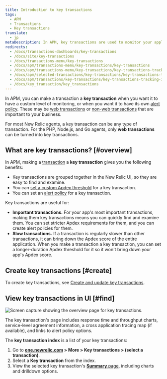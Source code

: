 ```yaml
---
title: Introduction to key transactions
tags:
  - APM
  - Transactions
  - Key transactions
translate:
  - jp
metaDescription: In APM, key transactions are used to monitor your application''s important or unique transactions and processes.
redirects:
  - /docs/transactions-dashboards/key-transactions
  - /docs/site/key-transactions
  - /docs/transactions-menu/key-transactions
  - /docs/apm/transactions-menu/key-transactions/key-transactions
  - /docs/apm/transactions-menu/key-transactions/key-transactions-tracking-important-transactions-or-events
  - /docs/apm/selected-transactions/key-transactions/key-transactions-tracking-important-transactions-or-events
  - /docs/apm/transactions/key-transactions/key-transactions-tracking-important-transactions-or-events
  - /docs/key_transaction/key_transactions
---
```


In APM, you can make a transaction a **key transaction** when you want it to have a custom level of monitoring, or when you want it to have its own [alert policy](/docs/apm/transactions/key-transactions/view-key-transactions-alert-information). These may be [web transactions](/docs/using-new-relic/welcome-new-relic/getting-started/glossary#transaction) or [non-web transactions](/docs/using-new-relic/welcome-new-relic/getting-started/glossary#non-web-transaction) that are important to your business.

For most New Relic agents, a key transaction can be any type of transaction. For the PHP, Node.js, and Go agents, only **web transactions** can be turned into key transactions.

## What are key transactions? [#overview]

In APM, making a [transaction](/docs/apm/transactions/intro-transactions/transactions-new-relic-apm) a **key transaction** gives you the following benefits:

- Key transactions are grouped together in the New Relic UI, so they are easy to find and examine.
- You can [set a custom Apdex threshold](/docs/apm/transactions/key-transactions/create-key-transactions#apdex) for a key transaction.
- You can set an [alert policy](/docs/apm/transactions/key-transactions/view-key-transactions-alert-information) for a key transaction.

Key transactions are useful for:

- **Important transactions.** For your app's most important transactions, making them key transactions means you can quickly find and examine them. You can set stricter Apdex requirements for them, and you can create alert policies for them.
- **Slow transactions.** If a transaction is regularly slower than other transactions, it can bring down the Apdex score of the entire application. When you make a transaction a key transaction, you can set a longer-duration Apdex threshold for it so it won't bring down your app's Apdex score.

## Create key transactions [#create]

To create key transactions, see [Create and update key transactions](/docs/apm/transactions/key-transactions/create-update-key-transactions).

## View key transactions in UI [#find]

![Screen capture showing the overview page for key transactions.](src/images/key-trx-overview.png 'key-trx-overview.png')

<figcaption>
  The key transaction's page includes response time and throughput charts,
  service-level agreement information, a cross application tracing map (if
  available), and links to alert policy options.
</figcaption>

The **key transaction index** is a list of your key transactions:

1. Go to **[one.newrelic.com](https://one.newrelic.com) > More > Key transactions > (select a transaction)**.
2. Select a **Key transaction** from the index.
3. View the selected key transaction's [**Summary** page](/docs/apm/transactions/key-transactions/viewing-key-transactions), including charts and drilldown options.
